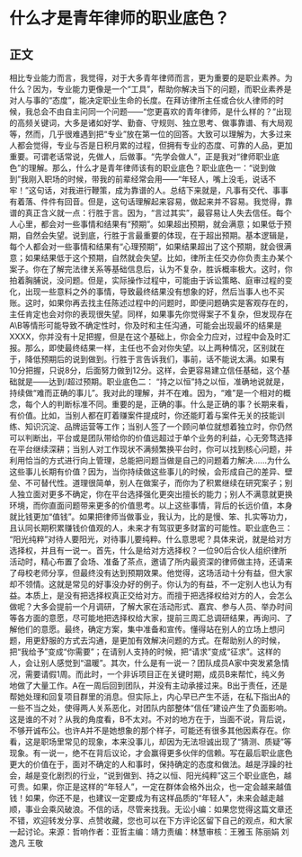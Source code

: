 # 什么才是青年律师的职业底色？
## 正文
相比专业能力而言，我觉得，对于大多青年律师而言，更为重要的是职业素养。为什么？因为，专业能力更像是一个“工具”，帮助你解决当下的问题，而职业素养是对人与事的“态度”，能决定职业生命的长度。在拜访律所主任或合伙人律师的时候，我总会不由自主问同一个问题——“您更喜欢的青年律师，是什么样的？”出现的高频关键词，大多是诸如好学、勤奋、守规则、独立思考、做事靠谱、有大局观等，然而，几乎很难遇到把“专业”放在第一位的回答。大致可以理解为，大多过来人都会觉得，专业与否是日积月累的过程，但拥有专业的态度、可靠的人品，更加重要。可谓老话常说，先做人，后做事。“先学会做人”，正是我对“律师职业底色”的理解。那么，什么才是青年律师该有的职业底色？职业底色一：“说到做到”我刚入职场的时候，带我的前辈经常会用——“年轻人，嘴上没毛，说话不牢！”这句话，对我进行鞭策，成为靠谱的人。总结下来就是，凡事有交代、事事有着落、件件有回音。但是，这句话理解起来容易，做起来并不容易。我觉得，靠谱的真正含义就一点：行胜于言。因为，“言过其实”，最容易让人失去信任。每个人心里，都会对一些事情和结果有“预期”。如果超出预期，就会满意；如果低于预期，自然会失望。说到底，行胜于言最重要的体现，在于超出预期。基本逻辑是，每个人都会对一些事情和结果有“心理预期”，如果结果超出了这个预期，就会很满意；如果结果低于这个预期，自然就会失望。比如，律所主任交办你负责主办某个案子。你在了解完法律关系等基础信息后，认为不复杂，胜诉概率极大。这时，你拍着胸脯说，没问题。但是，实际操作过程中，可能由于诉讼策略、庭审过程的变化，出现一些意料之外的事情，导致最终结果没有想象的好，然后当事人也不买账。这时，如果你再去找主任陈述过程中的问题时，即便问题确实是客观存在的，主任肯定也会对你的表现很失望。同样，如果事先你觉得案子不复杂，但发现存在A\B等情形可能导致不确定性时，你及时和主任沟通，可能会出现最坏的结果是XXXX，你并没有十足把握，但是在这个基础上，你会全力应对，过程中会及时汇报。那么，即使最终结果一样，主任也不会对你失望。以上两种情况，区别就在于，降低预期后的说到做到。行胜于言告诉我们，事前，话不能说太满。如果有10分把握，只说8分，后面努力做到12分。这样，会更容易建立信任基础，这个基础就是——达到/超过预期。职业底色二： “持之以恒”持之以恒，准确地说就是，持续做“难而正确的事儿”。我对此的理解，并不在难。因为，“难”是一个相对的概念，每个人的判断标准不同。重要的是，正确的事。什么是正确的事？长期来看，有价值。比如，当别人都在盯着赚案件提成时，你还能盯着与案件无关的技能训练、知识沉淀、品牌运营等工作；当别人签了一个顾问单位就想着独立时，你仍然可以判断出，平台或是团队带给你的价值远超过于单个业务的利益，心无旁骛选择在平台继续深耕；当别人对工作现状不满频繁换平台时，你可以找到核心问题，并利用恰当的方式进行向上管理，总能把问题当做是自己的问题着力解决......为什么这些事儿长期有价值？因为，当你持续做这些事儿的时候，会形成自己的差异、壁垒、不可替代性。道理很简单，别人在做案子，而你为了积累继续在研究案子；别人独立面对更多不确定，你在平台选择强化更突出擅长的能力；别人不满意就更换环境，而你直面问题带来更多的价值思考。以上这些事情，背后的长远价值，本身就比钱更加“值钱”。如果把律师当做事业，我认为，比的是慢、笨、扎实等功力，且认同长期积累赚钱价值观的人，未来才有驾驭更多财富的可能性。职业底色三： “阳光纯粹”对待人要阳光，对待事儿要纯粹。什么意思呢？具体来说，就是给对方选择权，并且有一说一。首先，什么是给对方选择权？一位90后合伙人组织律所活动时，精心布置了会场、准备了茶点，邀请了所内最资深的律师做主持，还请来了母校老师分享，但最终没有达到预期效果。他觉得，这场活动十分有益，但大家却不领情。这就是常见的好事没办好的例子。你认为的有益，不一定别人也认为有益。本质上，是没有把选择权真正交给对方。而擅于把选择权给对方的人，会怎么做呢？大多会提前一个月调研，了解大家在活动形式、嘉宾、参与人员、举办时间等各方面的意愿，尽可能地把选择权给大家，提前三周汇总调研结果，再询问、了解他们的意愿。最终，确定方案，集中准备和宣传。懂得站在别人的立场上想问题，用更舒服的方式去沟通，是更加有效解决问题的方式。在帮助别人的时候，把“我给予”变成“你需要”；在请别人支持的时候，把“请求”变成“征求”。这样的人，会让别人感觉到“温暖”。其次，什么是有一说一？团队成员A家中突发紧急情况，需要请假1周。而此时，一个非诉项目正在关键时期，成员B来帮忙，纯义务地做了大量工作。A在一周后回到团队，并没有主动承接过来。B出于责任，还是帮她处理和回复项目群里的消息。但实际上，内心早已产生不适，在私下指出A的一些不当之处，使得两人关系恶化，对团队内部整体“信任”建设产生了负面影响。这是谁的不对？从我的角度看，B不太对。不对的地方在于，当面不说，背后说，不够开诚布公。也许A并不是她想象的那个样子，可能还有很多其他因素存在。你看，这是职场里常见的现象，本来没事儿，却因为无法坦诚出现了“猜测、质疑”等现象。有一说一，绝不在背后议论，才会赢得更多伙伴的信赖。写在最后职业底色更大的价值在于，面对不确定的人和事时，保持确定的态度和做法。越是浮躁的社会，越是变化剧烈的行业，“说到做到、持之以恒、阳光纯粹”这三个职业底色，越可贵。如果，你正是这样的“年轻人”，一定在群体会格外出众，也一定会越来越值钱！如果，你还不是，也建议一定要成为有这样品质的“年轻人”，未来会越走越顺，事业会乘风破浪。不信的话，尽管来找我。无讼小编：如果您觉得这篇文章还不错，欢迎转发分享、点赞收藏，您也可以在下方评论区留下自己的观点，和大家一起讨论。来源：哲响作者：亚哲主编：靖力责编：林慧审核：王雅玉 陈丽娟 刘逸凡 王敬 